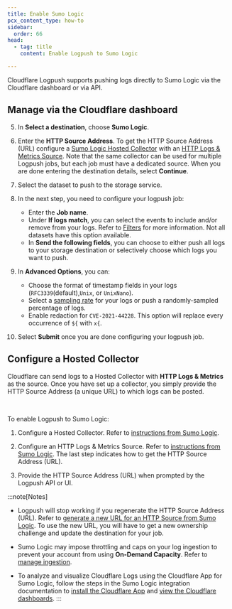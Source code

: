 ```yaml
---
title: Enable Sumo Logic
pcx_content_type: how-to
sidebar:
  order: 66
head:
  - tag: title
    content: Enable Logpush to Sumo Logic

---
```



Cloudflare Logpush supports pushing logs directly to Sumo Logic via the Cloudflare dashboard or via API.

## Manage via the Cloudflare dashboard

<Render file="enable-logpush-job" />

5. In **Select a destination**, choose **Sumo Logic**.

6. Enter the **HTTP Source Address**. To get the HTTP Source Address (URL) configure a [Sumo Logic Hosted Collector](https://help.sumologic.com/docs/send-data/hosted-collectors/) with an [HTTP Logs & Metrics Source](https://help.sumologic.com/docs/send-data/hosted-collectors/http-source/logs-metrics/). Note that the same collector can be used for multiple Logpush jobs, but each job must have a dedicated source. When you are done entering the destination details, select **Continue**.

7. Select the dataset to push to the storage service.

8. In the next step, you need to configure your logpush job:
   * Enter the **Job name**.
   * Under **If logs match**, you can select the events to include and/or remove from your logs. Refer to [Filters](/logs/reference/filters/) for more information. Not all datasets have this option available.
   * In **Send the following fields**, you can choose to either push all logs to your storage destination or selectively choose which logs you want to push.

9. In **Advanced Options**, you can:
    * Choose the format of timestamp fields in your logs (`RFC3339`(default),`Unix`, or `UnixNano`).
    * Select a [sampling rate](/logs/get-started/api-configuration/#sampling-rate) for your logs or push a randomly-sampled percentage of logs.
    * Enable redaction for `CVE-2021-44228`. This option will replace every occurrence of `${` with `x{`.

10. Select **Submit** once you are done configuring your logpush job.

## Configure a Hosted Collector

Cloudflare can send logs to a Hosted Collector with **HTTP Logs & Metrics** as the source. Once you have set up a collector, you simply provide the HTTP Source Address (a unique URL) to which logs can be posted.

<Render file="enable-read-permissions" /> <br/>

To enable Logpush to Sumo Logic:

1. Configure a Hosted Collector. Refer to [instructions from Sumo Logic](https://help.sumologic.com/docs/send-data/hosted-collectors/configure-hosted-collector/).

2. Configure an HTTP Logs & Metrics Source. Refer to [instructions from Sumo Logic](https://help.sumologic.com/docs/send-data/hosted-collectors/http-source/). The last step indicates how to get the HTTP Source Address (URL).

3. Provide the HTTP Source Address (URL) when prompted by the Logpush API or UI.

:::note[Notes]


* Logpush will stop working if you regenerate the HTTP Source Address (URL). Refer to [generate a new URL for an HTTP Source from Sumo Logic](https://help.sumologic.com/docs/send-data/hosted-collectors/http-source/generate-new-url/). To use the new URL, you will have to get a new ownership challenge and update the destination for your job.

* Sumo Logic may impose throttling and caps on your log ingestion to prevent your account from using **On-Demand Capacity**. Refer to [manage ingestion](https://help.sumologic.com/docs/manage/ingestion-volume/log-ingestion/).

* To analyze and visualize Cloudflare Logs using the Cloudflare App for Sumo Logic, follow the steps in the Sumo Logic integration documentation to [install the Cloudflare App](https://help.sumologic.com/docs/integrations/saas-cloud/cloudflare/#installing-the-cloudflare-app) and [view the Cloudflare dashboards](https://help.sumologic.com/docs/integrations/saas-cloud/cloudflare/#viewing-the-cloudflare-dashboards).
  :::
